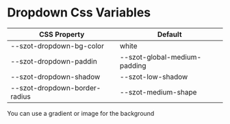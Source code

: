 
<Meta title="Components/Dropdown/Css Variables" />

# Dropdown Css Variables

| CSS Property                  | Default                      |
| ----------------------------- | ---------------------------- |
| --szot-dropdown-bg-color      | white                        |
| --szot-dropdown-paddin        | --szot-global-medium-padding |
| --szot-dropdown-shadow        | --szot-low-shadow            |
| --szot-dropdown-border-radius | --szot-medium-shape          |

<p>You can use a gradient or image for the background</p>
